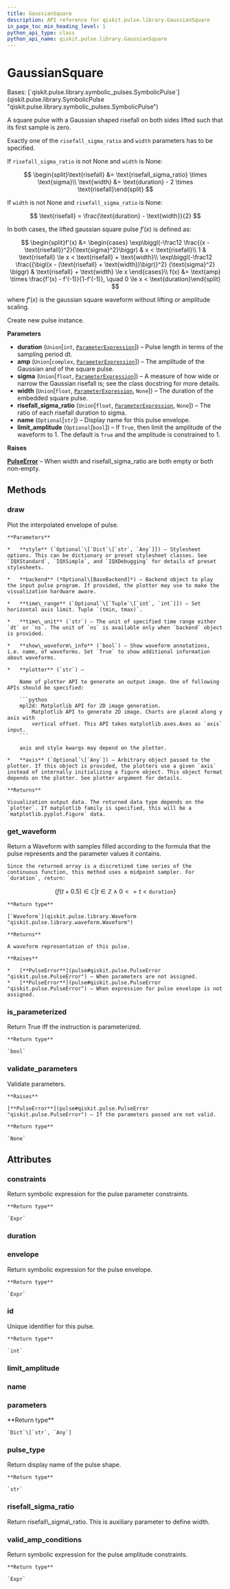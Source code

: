```yaml
---
title: GaussianSquare
description: API reference for qiskit.pulse.library.GaussianSquare
in_page_toc_min_heading_level: 1
python_api_type: class
python_api_name: qiskit.pulse.library.GaussianSquare
---
```


# GaussianSquare

<Class id="qiskit.pulse.library.GaussianSquare" isDedicatedPage={true} github="https://github.com/qiskit/qiskit/tree/stable/0.21/qiskit/pulse/library/symbolic_pulses.py" signature="GaussianSquare(duration, amp, sigma, width=None, risefall_sigma_ratio=None, name=None, limit_amplitude=None)" modifiers="class">
  Bases: [`qiskit.pulse.library.symbolic_pulses.SymbolicPulse`](qiskit.pulse.library.SymbolicPulse "qiskit.pulse.library.symbolic_pulses.SymbolicPulse")

  A square pulse with a Gaussian shaped risefall on both sides lifted such that its first sample is zero.

  Exactly one of the `risefall_sigma_ratio` and `width` parameters has to be specified.

  If `risefall_sigma_ratio` is not None and `width` is None:

$$
\begin{split}\text{risefall} &= \text{risefall_sigma_ratio} \times \text{sigma}\\
\text{width} &= \text{duration} - 2 \times \text{risefall}\end{split}
$$

  If `width` is not None and `risefall_sigma_ratio` is None:

$$
\text{risefall} = \frac{\text{duration} - \text{width}}{2}
$$

  In both cases, the lifted gaussian square pulse $f'(x)$ is defined as:

$$
\begin{split}f'(x) &= \begin{cases}            \exp\biggl(-\frac12 \frac{(x - \text{risefall})^2}{\text{sigma}^2}\biggr)                & x < \text{risefall}\\
1                & \text{risefall} \le x < \text{risefall} + \text{width}\\
\exp\biggl(-\frac12                    \frac{{\bigl(x - (\text{risefall} + \text{width})\bigr)}^2}                          {\text{sigma}^2}                    \biggr)                & \text{risefall} + \text{width} \le x        \end{cases}\\
f(x) &= \text{amp} \times \frac{f'(x) - f'(-1)}{1-f'(-1)},            \quad 0 \le x < \text{duration}\end{split}
$$

  where $f'(x)$ is the gaussian square waveform without lifting or amplitude scaling.

  Create new pulse instance.

  **Parameters**

  *   **duration** (`Union`\[`int`, [`ParameterExpression`](qiskit.circuit.ParameterExpression "qiskit.circuit.parameterexpression.ParameterExpression")]) – Pulse length in terms of the sampling period dt.
  *   **amp** (`Union`\[`complex`, [`ParameterExpression`](qiskit.circuit.ParameterExpression "qiskit.circuit.parameterexpression.ParameterExpression")]) – The amplitude of the Gaussian and of the square pulse.
  *   **sigma** (`Union`\[`float`, [`ParameterExpression`](qiskit.circuit.ParameterExpression "qiskit.circuit.parameterexpression.ParameterExpression")]) – A measure of how wide or narrow the Gaussian risefall is; see the class docstring for more details.
  *   **width** (`Union`\[`float`, [`ParameterExpression`](qiskit.circuit.ParameterExpression "qiskit.circuit.parameterexpression.ParameterExpression"), `None`]) – The duration of the embedded square pulse.
  *   **risefall\_sigma\_ratio** (`Union`\[`float`, [`ParameterExpression`](qiskit.circuit.ParameterExpression "qiskit.circuit.parameterexpression.ParameterExpression"), `None`]) – The ratio of each risefall duration to sigma.
  *   **name** (`Optional`\[`str`]) – Display name for this pulse envelope.
  *   **limit\_amplitude** (`Optional`\[`bool`]) – If `True`, then limit the amplitude of the waveform to 1. The default is `True` and the amplitude is constrained to 1.

  **Raises**

  [**PulseError**](pulse#qiskit.pulse.PulseError "qiskit.pulse.PulseError") – When width and risefall\_sigma\_ratio are both empty or both non-empty.

  ## Methods

  ### draw

  <Function id="qiskit.pulse.library.GaussianSquare.draw" signature="GaussianSquare.draw(style=None, backend=None, time_range=None, time_unit='dt', show_waveform_info=True, plotter='mpl2d', axis=None)">
    Plot the interpolated envelope of pulse.

    **Parameters**

    *   **style** (`Optional`\[`Dict`\[`str`, `Any`]]) – Stylesheet options. This can be dictionary or preset stylesheet classes. See `IQXStandard`, `IQXSimple`, and `IQXDebugging` for details of preset stylesheets.

    *   **backend** (*Optional\[BaseBackend]*) – Backend object to play the input pulse program. If provided, the plotter may use to make the visualization hardware aware.

    *   **time\_range** (`Optional`\[`Tuple`\[`int`, `int`]]) – Set horizontal axis limit. Tuple `(tmin, tmax)`.

    *   **time\_unit** (`str`) – The unit of specified time range either `dt` or `ns`. The unit of `ns` is available only when `backend` object is provided.

    *   **show\_waveform\_info** (`bool`) – Show waveform annotations, i.e. name, of waveforms. Set `True` to show additional information about waveforms.

    *   **plotter** (`str`) –

        Name of plotter API to generate an output image. One of following APIs should be specified:

        ```python
        mpl2d: Matplotlib API for 2D image generation.
            Matplotlib API to generate 2D image. Charts are placed along y axis with
            vertical offset. This API takes matplotlib.axes.Axes as `axis` input.
        ```

        axis and style kwargs may depend on the plotter.

    *   **axis** (`Optional`\[`Any`]) – Arbitrary object passed to the plotter. If this object is provided, the plotters use a given `axis` instead of internally initializing a figure object. This object format depends on the plotter. See plotter argument for details.

    **Returns**

    Visualization output data. The returned data type depends on the `plotter`. If matplotlib family is specified, this will be a `matplotlib.pyplot.Figure` data.
  </Function>

  ### get\_waveform

  <Function id="qiskit.pulse.library.GaussianSquare.get_waveform" signature="GaussianSquare.get_waveform()">
    Return a Waveform with samples filled according to the formula that the pulse represents and the parameter values it contains.

    Since the returned array is a discretized time series of the continuous function, this method uses a midpoint sampler. For `duration`, return:

$$
\{f(t+0.5) \in \mathbb{C} | t \in \mathbb{Z} \wedge  0<=t<\texttt{duration}\}
$$

    **Return type**

    [`Waveform`](qiskit.pulse.library.Waveform "qiskit.pulse.library.waveform.Waveform")

    **Returns**

    A waveform representation of this pulse.

    **Raises**

    *   [**PulseError**](pulse#qiskit.pulse.PulseError "qiskit.pulse.PulseError") – When parameters are not assigned.
    *   [**PulseError**](pulse#qiskit.pulse.PulseError "qiskit.pulse.PulseError") – When expression for pulse envelope is not assigned.
  </Function>

  ### is\_parameterized

  <Function id="qiskit.pulse.library.GaussianSquare.is_parameterized" signature="GaussianSquare.is_parameterized()">
    Return True iff the instruction is parameterized.

    **Return type**

    `bool`
  </Function>

  ### validate\_parameters

  <Function id="qiskit.pulse.library.GaussianSquare.validate_parameters" signature="GaussianSquare.validate_parameters()">
    Validate parameters.

    **Raises**

    [**PulseError**](pulse#qiskit.pulse.PulseError "qiskit.pulse.PulseError") – If the parameters passed are not valid.

    **Return type**

    `None`
  </Function>

  ## Attributes

  ### constraints

  <Attribute id="qiskit.pulse.library.GaussianSquare.constraints">
    Return symbolic expression for the pulse parameter constraints.

    **Return type**

    `Expr`
  </Attribute>

  ### duration

  <Attribute id="qiskit.pulse.library.GaussianSquare.duration" />

  ### envelope

  <Attribute id="qiskit.pulse.library.GaussianSquare.envelope">
    Return symbolic expression for the pulse envelope.

    **Return type**

    `Expr`
  </Attribute>

  ### id

  <Attribute id="qiskit.pulse.library.GaussianSquare.id">
    Unique identifier for this pulse.

    **Return type**

    `int`
  </Attribute>

  ### limit\_amplitude

  <Attribute id="qiskit.pulse.library.GaussianSquare.limit_amplitude" attributeValue="True" />

  ### name

  <Attribute id="qiskit.pulse.library.GaussianSquare.name" />

  ### parameters

  <Attribute id="qiskit.pulse.library.GaussianSquare.parameters">
    **Return type**

    `Dict`\[`str`, `Any`]
  </Attribute>

  ### pulse\_type

  <Attribute id="qiskit.pulse.library.GaussianSquare.pulse_type">
    Return display name of the pulse shape.

    **Return type**

    `str`
  </Attribute>

  ### risefall\_sigma\_ratio

  <Attribute id="qiskit.pulse.library.GaussianSquare.risefall_sigma_ratio">
    Return risefall\_sigma\_ratio. This is auxiliary parameter to define width.
  </Attribute>

  ### valid\_amp\_conditions

  <Attribute id="qiskit.pulse.library.GaussianSquare.valid_amp_conditions">
    Return symbolic expression for the pulse amplitude constraints.

    **Return type**

    `Expr`
  </Attribute>
</Class>

